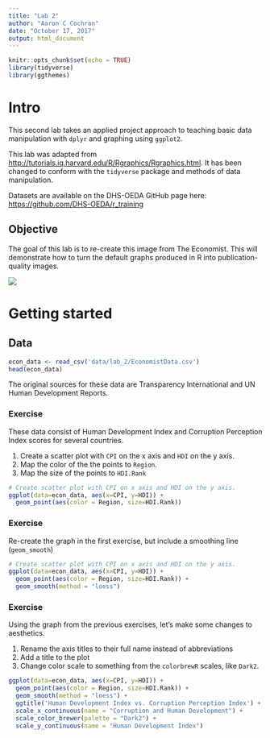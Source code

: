 ```yaml
---
title: "Lab 2"
author: "Aaron C Cochran"
date: "October 17, 2017"
output: html_document
---
```


```r
knitr::opts_chunk$set(echo = TRUE)
library(tidyverse)
library(ggthemes)
```

# Intro 

This second lab takes an applied project approach to teaching basic data manipulation with `dplyr` and graphing using `ggplot2`. 

This lab was adapted from <http://tutorials.iq.harvard.edu/R/Rgraphics/Rgraphics.html>. It has been changed to conform with the `tidyverse` package and methods of data manipulation.

Datasets are available on the DHS-OEDA GitHub page here: <https://github.com/DHS-OEDA/r_training>

## Objective

The goal of this lab is to re-create this image from The Economist. This will demonstrate how to turn the default graphs produced in R into publication-quality images. 

![](img/corruption.png)

# Getting started

## Data

```r
econ_data <- read_csv('data/lab_2/EconomistData.csv')
head(econ_data)
```

The original sources for these data are Transparency International and UN Human Development Reports.


### Exercise

These data consist of Human Development Index and Corruption Perception Index scores for several countries.

1. Create a scatter plot with `CPI` on the x axis and `HDI` on the y axis.
2. Map the color of the the points to `Region`.
3. Map the size of the points to `HDI.Rank`

```r
# Create scatter plot with CPI on x axis and HDI on the y axis.
ggplot(data=econ_data, aes(x=CPI, y=HDI)) +
  geom_point(aes(color = Region, size=HDI.Rank)) 
```

### Exercise

Re-create the graph in the first exercise, but include a smoothing line (`geom_smooth`)


```r
# Create scatter plot with CPI on x axis and HDI on the y axis.
ggplot(data=econ_data, aes(x=CPI, y=HDI)) +
  geom_point(aes(color = Region, size=HDI.Rank)) +
  geom_smooth(method = "loess") 
```

### Exercise

Using the graph from the previous exercises, let's make some changes to aesthetics. 

1. Rename the axis titles to their full name instead of abbreviations
2. Add a title to the plot
3. Change color scale to something from the `colorbrewR` scales, like `Dark2`. 


```r
ggplot(data=econ_data, aes(x=CPI, y=HDI)) +
  geom_point(aes(color = Region, size=HDI.Rank)) +
  geom_smooth(method = "loess") +
  ggtitle('Human Development Index vs. Corruption Perception Index') +
  scale_x_continuous(name = "Corruption and Human Development") +
  scale_color_brewer(palette = "Dark2") +
  scale_y_continuous(name = "Human Development Index")

```

